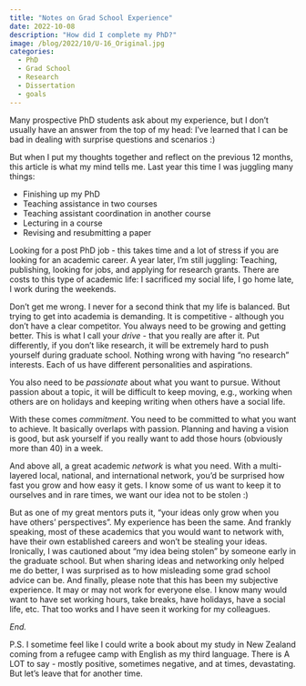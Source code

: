 ```yaml
---
title: "Notes on Grad School Experience"
date: 2022-10-08
description: "How did I complete my PhD?"
image: /blog/2022/10/U-16_Original.jpg
categories:
  - PhD
  - Grad School
  - Research
  - Dissertation
  - goals
---
```


Many prospective PhD students ask about my experience, but I don’t usually have an answer from the top of my head: I’ve learned that I can be bad in dealing with surprise questions and scenarios :)

But when I put my thoughts together and reflect on the previous 12 months, this article is what my mind tells me.
Last year this time I was juggling many things:

-   Finishing up my PhD
-   Teaching assistance in two courses
-   Teaching assistant coordination in another course
-   Lecturing in a course
-   Revising and resubmitting a paper

Looking for a post PhD job - this takes time and a lot of stress if you are looking for an academic career.
A year later, I’m still juggling: Teaching, publishing, looking for jobs, and applying for research grants.
There are costs to this type of academic life: I sacrificed my social life, I go home late, I work during the weekends.

Don’t get me wrong. I never for a second think that my life is balanced. But trying to get into academia is demanding. It is competitive - although you don’t have a clear competitor. You always need to be growing and getting better. This is what I call your _drive_ - that you really are after it. Put differently, if you don’t like research, it will be extremely hard to push yourself during graduate school. Nothing wrong with having “no research” interests. Each of us have different personalities and aspirations.

You also need to be _passionate_ about what you want to pursue. Without passion about a topic, it will be difficult to keep moving, e.g., working when others are on holidays and keeping writing when others have a social life.

With these comes _commitment_. You need to be committed to what you want to achieve. It basically overlaps with passion. Planning and having a vision is good, but ask yourself if you really want to add those hours (obviously more than 40) in a week.

And above all, a great academic _network_ is what you need. With a multi-layered local, national, and international network, you’d be surprised how fast you grow and how easy it gets. I know some of us want to keep it to ourselves and in rare times, we want our idea not to be stolen :) 

But as one of my great mentors puts it, “your ideas only grow when you have others’ perspectives”. My experience has been the same. And frankly speaking, most of these academics that you would want to network with, have their own established careers and won’t be stealing your ideas. Ironically, I was cautioned about “my idea being stolen” by someone early in the graduate school. But when sharing ideas and networking only helped me do better, I was surprised as to how misleading some grad school advice can be.
And finally, please note that this has been my subjective experience. It may or may not work for everyone else. I know many would want to have set working hours, take breaks, have holidays, have a social life, etc. That too works and I have seen it working for my colleagues.

*End.*

P.S. I sometime feel like I could write a book about my study in New Zealand coming from a refugee camp with English as my third language. There is A LOT to say - mostly positive, sometimes negative, and at times, devastating. But let’s leave that for another time.
